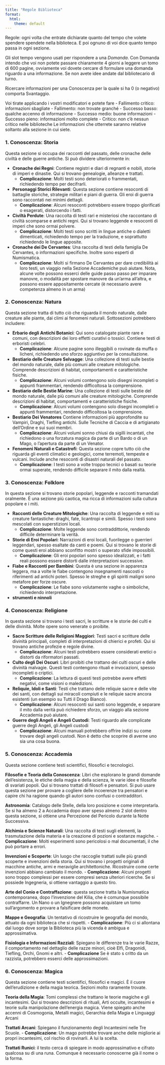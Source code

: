 ```yaml
---
title: "Regole Biblioteca"
format:
  html:
    theme: default
---
```


Regole: ogni volta che entrate dichiarate quanto del tempo che volete spendere spendete nella biblioteca. E poi ognuno di voi dice quanto tempo passa in ogni sezione.

Gli slot tempo vengono usati per rispondere a una _Domanda_. Con Domanda intendo che voi non potete passare chiaramente 4 giorni a leggere un tomo di 600 pagine, ovviamente voi dovete cercare di formulare una domanda riguardo a una informazione. Se non avete idee andate dal bibliotecario di turno.

Ricercare informazioni per una Conoscenza per la quale si ha 0 (o negativo) comporta Svantaggio. 

Voi  tirate  applicando  i vostri modificatori e potete fare 
- Fallimento critico: informazioni sbagliate
- Fallimento: non trovate granché 
- Successo basso: qualche accenno di informazione 
- Successo medio: buone informazioni 
- Successo pieno:  informazioni molto complete 
- Critico: non c'è nessun critico nelle biblioteche
Le informazioni che otterrete saranno relative soltanto alla sezione in cui siete. 

### **1. Conoscenza: Storia**
Questa sezione si occupa dei racconti del passato, delle cronache delle civiltà e delle guerre antiche. Si può dividere ulteriormente in:

- **Cronache dei Regni**: Contiene registri e diari di regnanti e nobili, storie di imperi e dinastie. Qui si trovano genealogie, alleanze e trattati.
  - **Complicazione**: Molti testi sono deteriorati o frammentati, richiedendo tempo per decifrarli.

- **Personaggi Storici Rilevanti**: Questa sezione contiene resoconti di battaglie storiche, strategie militari e piani di guerra. Gli eroi di guerra sono raccontati nei minimi dettagli.
  - **Complicazione**: Alcuni resoconti potrebbero essere troppo glorificati o esagerati, distorcendo i fatti.

- **Civiltà Perdute**: Una raccolta di testi rari e misteriosi che raccontano di civiltà scomparse e antichi regni. Qui si trovano leggende e resoconti di imperi che sono ormai polvere.
  - **Complicazione**: Molti testi sono scritti in lingue antiche o dialetti dimenticati, richiedendo tempo per la traduzione, e soprattutto  richiedendo le lingue apposite.

- **Cronache dei De Cervantes**: Una raccolta di testi della famiglia De Cervantes, o informazioni specifiche. Inoltre sono esperti di Numismatica.
  - **Complicazione**: Molti si firmano De Cervantes per dare credibilità ai loro testi, un viaggio nella Sezione Accademiche può aiutare. Nota, alcune volte possono esserci delle guide passo passo per imparare manovre, o modalità per spostare manovre da un'arma all'altra, e possono essere appositamente cercate (è necessario avere competenza almeno in un arma)


### **2. Conoscenza: Natura**
Questa sezione tratta di tutto ciò che riguarda il mondo naturale, dalle creature alle piante, dai climi ai fenomeni naturali. Sottosezioni potrebbero includere:

- **Erbario degli Antichi Botanici**: Qui sono catalogate piante rare e comuni, con descrizioni dei loro effetti curativi o tossici. Contiene testi di erboristi celebri.
  - **Complicazione**: Alcune pagine sono illeggibili o rovinate da muffa o licheni, richiedendo uno sforzo aggiuntivo per la consultazione.

- **Bestiario delle Creature Selvagge**: Una collezione di testi sulle bestie del mondo naturale, dalle più comuni alle creature mitologiche. Comprende descrizioni di habitat, comportamenti e caratteristiche fisiche.
  - **Complicazione**: Alcuni volumi contengono solo disegni incompleti o appunti frammentari, rendendo difficoltosa la comprensione.

- **Bestiario delle Bestie Marine**: Una collezione di testi sulle bestie del mondo naturale, dalle più comuni alle creature mitologiche. Comprende descrizioni di habitat, comportamenti e caratteristiche fisiche.
  - **Complicazione**: Alcuni volumi contengono solo disegni incompleti o appunti frammentari, rendendo difficoltosa la comprensione.

- **Bestiario Dei Venatores** Contiene informazioni più approfondite su Vampiri, Draghi, Tiefling antichi. Sulle Tecniche di Caccia e di artigianato dell'Ordine e sui  suoi membri.
  - **Complicazione**: Alcuni volumi sonno chiusi da sigilli incantati, che richiedono o una forzatura magica da parte di un Bardo o di un Mago, o l'apertura da parte di un Venator. 

- **Fenomeni Naturali e Catastrofi**: Questa sezione copre tutto ciò che riguarda gli eventi climatici e geologici, come terremoti, tempeste e vulcani. Include anche resoconti di disastri naturali del passato.
  - **Complicazione**: I testi sono a volte troppo tecnici o basati su teorie ormai superate, rendendo difficile separare il mito dalla realtà.

### **3. Conoscenza: Folklore**
In questa sezione si trovano storie popolari, leggende e racconti tramandati oralmente. È una sezione più caotica, ma ricca di informazioni sulla cultura popolare e i miti.

- **Racconti delle Creature Mitologiche**: Una raccolta di leggende e miti su creature fantastiche: draghi, fate, licantropi e simili. Spesso i testi sono mescolati con superstizioni locali.
  - **Complicazione**: Molte leggende sono contraddittorie, rendendo difficile determinare la verità.

- **Storie di Eroi Popolari**: Narrazioni di eroi locali, fuorilegge o guerrieri leggendari, spesso esaltate da canti e poemi. Qui si trovano le storie di come questi eroi abbiano sconfitto mostri o superato sfide impossibili.
  - **Complicazione**: Gli eroi popolari sono spesso idealizzati, e i fatti reali possono essere distorti dalle interpretazioni successive.

- **Fiabe e Racconti per Bambini**: Questa è una sezione in apparenza leggera, ma a volte le fiabe contengono insegnamenti nascosti o riferimenti ad antichi poteri. Spesso le streghe e gli spiriti maligni sono metafore per forze oscure.
  - **Complicazione**: Le fiabe sono volutamente vaghe o simboliche, richiedendo interpretazione.

- **strumenti e ninnoli**

### **4. Conoscenza: Religione**
In questa sezione si trovano i testi sacri, le scritture e le storie dei culti e delle divinità. Molte opere sono venerate o proibite.

- **Sacre Scritture delle Religioni Maggiori**: Testi sacri e scritture delle divinità principali, completi di interpretazioni di chierici e profeti. Qui si trovano antiche profezie e regole divine.
  - **Complicazione**: Alcuni testi potrebbero essere considerati eretici o distorti da riformatori passati.

- **Culto degli Dei Oscuri**: Libri proibiti che trattano dei culti oscuri e delle divinità malvagie. Questi testi contengono rituali e invocazioni, spesso incompleti o criptici.
  - **Complicazione**: La lettura di questi testi potrebbe avere effetti negativi, come visioni o maledizioni.

- **Reliquie, Idoli e Santi**: Testi che trattano delle reliquie sacre e delle vite dei santi, con dettagli sui miracoli compiuti e le reliquie sacre ancora esistenti (un esempio su Tutti il Drago Bianco).
  - **Complicazione**: Alcuni resoconti sui santi sono leggende, e separare il mito dalla verità può richiedere sforzo, un viaggio alla sezione Accademia può aiutare. 

- **Guerre degli Angeli e Angeli Custodi**: Testi riguardo alle complicate guerre degli Angeli, gli Angeli custodi
  - **Complicazione**: Alcuni manuali potrebbero offrire indizi su come trovare degli angeli custodi. Non è detto che scoprire di averne uno sia  una cosa buona.

### **5. Conoscenza: Accademia**
Questa sezione contiene testi scientifici, filosofici e tecnologici.

**Filosofie e Teoria della Conoscenza**: Libri che esplorano le grandi domande dell’esistenza, le etiche della magia e della scienza, le varie idee e filosofie di svariati popoli. Qui si trovano trattati di filosofi e pensatori. Si può usare questa sezione per provare a cogliere delle incoerenze tra pensatori e capire  chi ha ragione quando gli autori sono confusi o contradditori.

**Astronomia**: Catalogo delle Stelle, della loro posizione e come interpretarla. Se si ha almeno 2 a Accademia dopo aver speso almeno 2 slot dentro questa sezione, si ottiene una Percezione del Pericolo durante la Notte Successiva. 

**Alchimia e Scienze Naturali**: Una raccolta di testi sugli elementi, la trasmutazione della materia e la creazione di pozioni e sostanze magiche.
  - **Complicazione**: Molti esperimenti sono pericolosi o mal documentati, il che può portare a errori.

**Invenzioni e Scoperte**: Un luogo che raccoglie trattati sulle più grandi scoperte e invenzioni della storia. Qui si trovano i progetti originali di macchine antiche, armi e meraviglie architettoniche. Ricostruire come certe invenzioni abbiano cambiato il mondo.
- **Complicazione**: Alcuni progetti sono troppo complessi per essere compresi senza ulteriori ricerche. Se si possiede Ingegneria, si ottiene vantaggio a questo tiro.

**Arte del Conio e Contraffazione**: questa sezione tratta la Numismatica contemporanea, dopo l'invenzione del Kilia, che è comunque possibile contraffarre. Un Nano o un Ignegnere possono acquistare un tomo sull'argomento e provare a falsificare delle monete.

**Mappe e Geografia**: Un tentativo di ricostruire le geografia del mondo, attuato da ogni biblioteca che si rispetti.
  - **Complicazione**: Più ci si allontana dal luogo dove sorge la Biblioteca più la vicenda è ambigua e approssimativa. 

**Fisiologia e Informazioni Razziali**: Spiegano le differenze tra le varie Razze, il comportamento nel dettaglio delle razze  minori,  cioè Elfi, Dragonidi, Tiefling,  Orchi, Gnomi e altri. 
- **Complicazione** Se è stato s critto da un razzista, potrebbero esserci delle approssimazioni. 

### **6. Conoscenza: Magica**
Questa sezione contiene testi scientifici, filosofici e magici. È il cuore dell'erudizione e della magia teorica. Sezioni molto raramente trovate.

**Teoria della Magia**:  Tomi complessi che trattano le teorie magiche e gli incantesimi. Qui si trovano descrizioni di rituali, Arti occulte, incantesimi e teorie sulla manipolazione dell’energia magica. Viene spiegato anche accenni di Cosmogonia, Metalli magici, Gerarchia della Magia e Linguaggi Arcani

**Trattati Arcani**: Spiegano il funzionamento degli Incantesimi nelle Tre Scuole. 
  - **Complicazione**: Un mago potrebbe trovare anche delle migliorie ai propri incantesimi, col rischio di rovinarli. A lui la scelta. 

**Trattati Runici**: il testo cerca di spiegare in modo approssimativo e cifrato qualcosa su di una runa. Comunque è necessario conoscerne già il nome o la forma.



